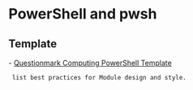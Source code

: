 = PowerShell and pwsh =

== Template ==

- [[https://github.com/questionmark/PowerShellTemplate|Questionmark Computing PowerShell Template]]
  list best practices for Module design and style.
